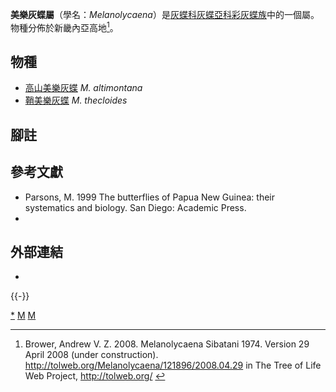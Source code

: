 {{NoteTA|G1=Butterfly}}
{{Automatic Taxobox
| taxon = Melanolycaena
| authority = Sibatani, 1974
| type_species = [[高山美樂灰蝶|高山美樂灰蝶]]<br />''Melanolycaena altimontana''
| type_species_authority = Sibatani, 1974
| subdivision_ranks = 物種
| subdivision = 共2種，詳閱正文。
| synonyms = 
}}

'''美樂灰蝶屬'''（學名：''Melanolycaena''）是[[灰蝶科|灰蝶科]][[灰蝶亞科|灰蝶亞科]][[彩灰蝶族|彩灰蝶族]]中的一個屬。物種分佈於新畿內亞高地<ref>Brower, Andrew V. Z. 2008. Melanolycaena Sibatani 1974. Version 29 April 2008 (under construction). http://tolweb.org/Melanolycaena/121896/2008.04.29 {{Wayback|url=http://tolweb.org/Melanolycaena/121896/2008.04.29 |date=20160417235930 }} in The Tree of Life Web Project, http://tolweb.org/ {{Wayback|url=http://tolweb.org/ |date=20110515100516 }}</ref>。

== 物種 ==
* [[高山美樂灰蝶|高山美樂灰蝶]] ''M. altimontana''
* [[鞘美樂灰蝶|鞘美樂灰蝶]] ''M. thecloides''
<!--
== 圖集 ==
<gallery>
</gallery>
-->
== 腳註 ==
{{reflist}}

== 參考文獻 ==
* Parsons, M. 1999 The butterflies of Papua New Guinea: their systematics and biology. San Diego: Academic Press.
* {{Cite book | author = 寿建新 周尧 李宇飞 | title = 世界蝴蝶分類名錄 | location = 中國 | publisher = 陝西科學技術出版社 | date = 2006-04-01 | ISBN = 9787536936768 | language= zh-hans }}

== 外部連結 ==
* {{Commonscat-inline| Melanolycaena}}
{{Taxonbar|from=Q6811489}}
{{-}}
{{灰蝶亞科}}
{{Taxonbar}}
[[Category:美樂灰蝶屬|*]]
[[Category:彩灰蝶族|M]]
[[Category:_1974年描述的分类群|M]]